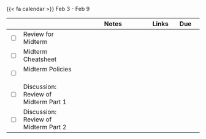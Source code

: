 {{< fa calendar >}} Feb 3 - Feb 9


<table class="table-striped text-left table-bordered" align = "center">

  <thead>
    <th style="width:  3%"></th>
    <th style="width:  30%"></th>
    <th style="width:  40%">Notes</th>
    <th style="width:  8%">Links</th>
    <th style="width:  15%">Due</th>
  </thead>

  <tr>
    <td><input type="checkbox" /></td>
    <td> Review for Midterm&nbsp; &nbsp; </td>
    <td></td>
    <td></td>
    <td></td>
  </tr>
  
  <tr>
    <td><input type="checkbox" /></td>
    <td> Midterm Cheatsheet &nbsp; &nbsp; </td>
    <td></td>
    <td><a href="https://mdogucu.github.io/stats67b-wi25-slides/others/midterm/cheatsheet.pdf" target ="_blank"> <i class="fas fa-book" aria-hidden="true"
            title="External Link to Slides" target = "_blank"></i></td>
    <td></td>
  </tr>
  
  <tr>
    <td><input type="checkbox" /></td>
    <td> Midterm Policies &nbsp; &nbsp; </td>
    <td></td>
    <td><a href="https://mdogucu.github.io/stats67b-wi25-slides/others/midterm/cover.pdf" target ="_blank"> <i class="fas fa-book" aria-hidden="true"
            title="External Link to Slides" target = "_blank"></i></td>
    <td></td>
  </tr>
  
  
  <tr>
    <td><input type="checkbox" /></td>
    <td> Discussion: Review of Midterm Part 1&nbsp; &nbsp; </td>
    <td> </td>
    <td><a href="https://uci.yuja.com/V/Video?v=12348428&node=53939332&a=43852125" target ="_blank"> <i class="fas fa-video" aria-hidden="true"
            title="External Link to Video" target = "_blank"></i> </td>
    <td></td>
  </tr>
  
  <tr>
    <td><input type="checkbox" /></td>
    <td> Discussion: Review of Midterm Part 2&nbsp; &nbsp; </td>
    <td> </td>
    <td><a href="https://uci.yuja.com/V/Video?v=12348433&node=53939341&a=111059665" target ="_blank"> <i class="fas fa-video" aria-hidden="true"
            title="External Link to Video" target = "_blank"></i> </td>
    <td></td>
  </tr>
  
    
        
</table>